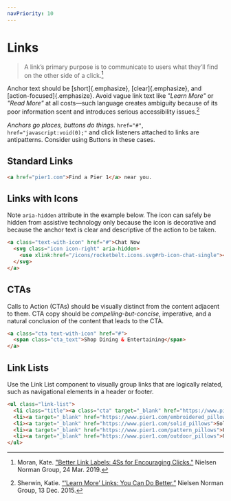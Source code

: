 ```yaml
---
navPriority: 10
---
```



# Links
> A link’s primary purpose is to communicate to users what they’ll find on the
> other side of a click.[^1]

Anchor text should be [short]{.emphasize}, [clear]{.emphasize}, and
[action-focused]{.emphasize}. Avoid vague link text like *"Learn More"* or
*"Read More"* at all costs—such language creates ambiguity because of its poor
information scent and introduces serious accessibility issues.[^2]

_Anchors go places, buttons do things._ `href="#"`, `href="javascript:void(0);"`
and click listeners attached to links are antipatterns. Consider using <Link
to="/components/actions-and-feedback/buttons">Buttons</Link> in these
cases.

## Standard Links
```html
<a href="pier1.com">Find a Pier 1</a> near you.
```

## Links with Icons
Note `aria-hidden` attribute in the example below. The icon can safely be hidden
from assistive technology only because the icon is decorative and because the
anchor text is clear and descriptive of the action to be taken.

```html
<a class="text-with-icon" href="#">Chat Now
  <svg class="icon icon-right" aria-hidden>
    <use xlink:href="/icons/rocketbelt.icons.svg#rb-icon-chat-single"></use>
  </svg>
</a>
```

## CTAs
Calls to Action (CTAs) should be visually distinct from the content adjacent to
them. CTA copy should be _compelling-but-concise_, imperative, and a natural
conclusion of the content that leads to the CTA.

```html
<a class="cta text-with-icon" href="#">
  <span class="cta_text">Shop Dining & Entertaining</span>
</a>
```

## Link Lists
Use the Link List component to visually group links that are logically
related, such as navigational elements in a header or footer.
```html
<ul class="link-list">
  <li class="title"><a class="cta" target="_blank" href="https://www.pier1.com/pillows">Pillows</a></li>
  <li><a target="_blank" href="https://www.pier1.com/embroidered_pillows">Textured & Embellished Pillows</a></li>
  <li><a target="_blank" href="https://www.pier1.com/solid_pillows">Solid Pillows</a></li>
  <li><a target="_blank" href="https://www.pier1.com/pattern_pillows">Patterned Pillows</a></li>
  <li><a target="_blank" href="https://www.pier1.com/outdoor_pillows">Outdoor Pillows</a></li>
</ul>
```

[^1]: Moran, Kate. ["Better Link Labels: 4Ss for Encouraging Clicks."](https://www.nngroup.com/articles/better-link-labels/)
      Nielsen Norman Group, 24 Mar. 2019.
[^2]: Sherwin, Katie. [“‘Learn More’ Links: You Can Do Better.”](https://www.nngroup.com/articles/learn-more-links/)
      Nielsen Norman Group, 13 Dec. 2015.
